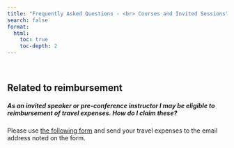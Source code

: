 ```yaml
---
title: "Frequently Asked Questions - <br> Courses and Invited Sessions"
search: false
format:
  html:
    toc: true
    toc-depth: 2
---
```


<br>

## Related to reimbursement

##### As an invited speaker or pre-conference instructor I may be eligible to reimbursement of travel expenses. How do I claim these?
Please use [the following form](data/ISCB46_reimbursement.docx) and send your travel expenses to the email address noted on the form.


